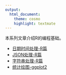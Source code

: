 ```yaml
---
output:
  html_document:
    theme: cosmo
    highlight: textmate
---
```


本系列文章介绍R的编程基础。

+ [日期时间处理-R篇](R_datetime.html)
+ [JSON处理-R篇](R_JSON.html)
+ [字符串处理-R篇](R_string.html)
+ [统计绘图-ggplot2](R_ggplot2.html)